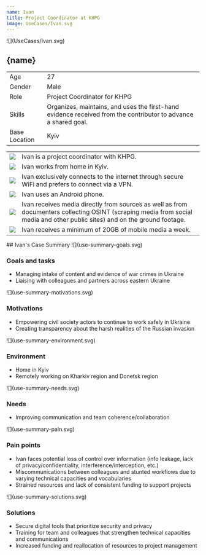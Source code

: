 ```yaml
---
name: Ivan
title: Project Coordinator at KHPG 
image: UseCases/Ivan.svg
---
```



<ProfileSection>
![](UseCases/Ivan.svg)

## **{name}**

|               |                                                                                                                 |
| --------------|---------------------------------------------------------------------------------------------------------------- |
| Age           | 27                                                                                                              |
| Gender        | Male                                                                                                            |
| Role          | Project Coordinator for KHPG                                                                                    |
| Skills        | Organizes, maintains, and uses the first-hand evidence received from the contributor to advance a shared goal.  |
| Base Location | Kyiv                                                                                                            |

|                    |                                                                                                                                                                                                                            |
| ------------------ | -------------------------------------------------------------------------------------------------------------------------------------------------------------------------------------------------------------------------- |
| ![](khpg.svg)    | Ivan is a project coordinator with KHPG.                                                                                                                                                                                   |
| ![](folder.svg)    | Ivan works from home in Kyiv.                                                                                                                                                                                              |
| ![](play.svg)      | Ivan exclusively connects to the internet through secure WiFi and prefers to connect via a VPN.                                                                                                                            |
| ![](hands.svg)     | Ivan uses an Android phone.                                                                                                                                                                                                |
| ![](website.svg)   | Ivan receives media directly from sources as well as from documenters collecting OSINT (scraping media from social media and other public sites) and on the ground footage.                                                |
| ![](checkmark.svg) | Ivan receives a minimum of 20GB of mobile media a week. 

</ProfileSection>
<AchievementsSection>
    ## Ivan's Case Summary

<AchievementItem>
![](use-summary-goals.svg)

### Goals and tasks

- Managing intake of content and evidence of war crimes in Ukraine 
- Liaising with colleagues and partners across eastern Ukraine

</AchievementItem>
<AchievementItem>
![](use-summary-motivations.svg)

### Motivations

- Empowering civil society actors to continue to work safely in Ukraine
- Creating transparency about the harsh realities of the Russian invasion 

</AchievementItem>
<AchievementItem>
![](use-summary-environment.svg)

### Environment

- Home in Kyiv 
- Remotely working on Kharkiv region and Donetsk region 

</AchievementItem>
<AchievementItem>
![](use-summary-needs.svg)

### Needs

- Improving communication and team coherence/collaboration

</AchievementItem>
<AchievementItem>
![](use-summary-pain.svg)

### Pain points

- Ivan faces potential loss of control over information (info leakage, lack of privacy/confidentiality, interference/interception, etc.) 
- Miscommunications between colleagues and stunted workflows due to varying technical capacities and vocabularies
- Strained resources and lack of consistent funding to support projects 

</AchievementItem>
<AchievementItem>
![](use-summary-solutions.svg)

### Solutions

- Secure digital tools that prioritize security and privacy 
- Training for team and colleagues that strengthen technical capacities and communications 
- Increased funding and reallocation of resources to project management

</AchievementItem>
</AchievementsSection>

